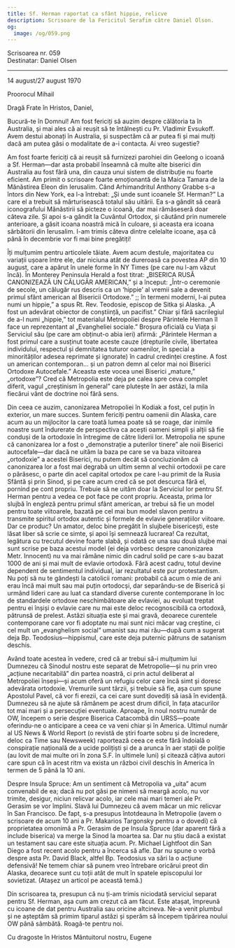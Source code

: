 ```yaml
---
title: Sf. Herman raportat ca sfânt hippie, relicve
description: Scrisoare de la Fericitul Serafim către Daniel Olson.
og:
  image: /og/059.png
---
```


<div style={{textAlign:'right', fontFamily:'monospace'}}>Scrisoarea nr. 059</div>
<div style={{textAlign:'left', fontFamily:'monospace'}}>Destinatar: Daniel Olsen</div>

---

14 august/27 august 1970

Proorocul Mihail

Dragă Frate în Hristos, Daniel,

Bucură-te în Domnul! Am fost fericiți să auzim despre călătoria ta în Australia, și mai ales că ai reușit să te întâlnești cu Pr. Vladimir Evsukoff. Avem destui abonați în Australia, și suspectăm că ar putea fi și mai mulți dacă am putea găsi o modalitate de a-i contacta. Ai vreo sugestie?

Am fost foarte fericiți că ai reușit să furnizezi parohiei din Geelong o icoană a Sf. Herman—dar asta probabil înseamnă că multe alte biserici din Australia au fost fără una, din cauza unui sistem de distribuție nu foarte eficient. Am primit o scrisoare foarte emoționantă de la Maica Tamara de la Mănăstirea Eleon din Ierusalim. Când Arhimandritul Anthony Grabbe s-a întors din New York, ea l-a întrebat: „Și unde sunt icoanele Sf. Herman?” La care el a trebuit să mărturisească totalul său uitării. Ea s-a gândit să ceară iconografului Mănăstirii să picteze o icoană, dar mai rămăseseră doar câteva zile. Și apoi s-a gândit la Cuvântul Ortodox, și căutând prin numerele anterioare, a găsit icoana noastră mică în culoare, și aceasta era icoana sărbătorii din Ierusalim. I-am trimis câteva dintre celelalte icoane, așa că până în decembrie vor fi mai bine pregătiți!

Îți mulțumim pentru articolele tăiate. Avem acum destule, majoritatea cu variații ușoare între ele, dar niciuna atât de dureroasă ca povestea AP din 10 august, care a apărut în unele forme în NY Times (pe care nu l-am văzut încă). În Monterey Peninsula Herald a fost titrat: „BISERICA RUSĂ CANONIZEAZĂ UN CĂLUGĂR AMERICAN,” și a început: „Într-o ceremonie de secole, un călugăr rus descris ca un ‘hippie’ al vremii sale a devenit primul sfânt american al Bisericii Ortodoxe.” ;; în termeni moderni, l-ai putea numi un hippie,” a spus Rt. Rev. Teodosie, episcop de Sitka și Alaska. „A fost un adevărat obiector de conștiință, un pacifist.” Chiar și fără sacrilegiul de a-l numi „hippie,” tot materialul Metropoliei despre Părintele Herman îl face un reprezentant al „Evangheliei sociale.” Broșura oficială cu Viața și Serviciul său (pe care am obținut-o abia ieri) afirmă: „Părintele Herman a fost primul care a susținut toate aceste cauze (drepturile civile, libertatea individului, respectul și demnitatea tuturor oamenilor, în special a minorităților adesea reprimate și ignorate) în cadrul credinței creștine. A fost un american contemporan… și un patron demn al celor mai noi Biserici Ortodoxe Autocefale.” Aceasta este vocea unei Biserici „mature,” „ortodoxe”? Cred că Metropolia este deja pe calea spre ceva complet diferit, vagul „creștinism în general” care plutește în aer astăzi, la mila fiecărui vânt de doctrine noi fără sens.

Din ceea ce auzim, canonizarea Metropoliei în Kodiak a fost, cel puțin în exterior, un mare succes. Suntem fericiți pentru oamenii din Alaska, care acum au un mijlocitor la care toată lumea poate să se roage, dar inimile noastre sunt îndurerate de perspectiva ca acești oameni simpli și alții să fie conduși de la ortodoxie în întregime de către liderii lor. Metropolia ne spune că canonizarea lor a fost o „demonstrație a puterilor tinere” ale noii Biserici autocefale—dar dacă ne uităm la baza pe care se va baza viitoarea „ortodoxie” a acestei Biserici, nu putem decât să concluzionăm că canonizarea lor a fost mai degrabă un ultim semn al vechii ortodoxii pe care o părăsesc, o parte din acel capital ortodox pe care l-au primit de la Rusia Sfântă și prin Sinod, și pe care acum cred că se pot descurca fără el, pornind pe cont propriu. Trebuie să ne uităm doar la Serviciul lor pentru Sf. Herman pentru a vedea ce pot face pe cont propriu. Aceasta, prima lor slujbă în engleză pentru primul sfânt american, ar trebui să fie un model pentru toate viitoarele, bazată pe cel mai bun model slavon pentru a transmite spiritul ortodox autentic și formele de evlavie generațiilor viitoare. Dar ce produc? Un amator, deloc bine pregătit în slujbele bisericești, este lăsat liber să scrie ce simte, și apoi își semnează lucrarea! Ca rezultat, legătura cu trecutul devine foarte slabă, și odată ce una sau două slujbe mai sunt scrise pe baza acestui model (ei deja vorbesc despre canonizarea Metr. Innocent) nu va mai rămâne nimic din cadrul solid pe care s-au bazat 1000 de ani și mai mult de evlavie ortodoxă. Fără acest cadru, totul devine dependent de sentimentul individual, iar rezultatul este pur protestantism. Nu poți să nu te gândești la catolicii romani: probabil că acum o mie de ani erau încă mai mult sau mai puțin ortodocși, dar separându-se de Biserică și urmând lideri care au luat ca standard diverse curente contemporane în loc de standardele ortodoxe neschimbătoare ale evlaviei, au evoluat treptat pentru ei înșiși o evlavie care nu mai este deloc recognoscibilă ca ortodoxă, pătrunsă de prelest. Astăzi situația este și mai gravă, deoarece curentele contemporane care vor fi adoptate nu mai sunt nici măcar vag creștine, ci cel mult un „evanghelism social” umanist sau mai rău—după cum a sugerat deja Bp. Teodosius—hippismul, care este deja puternic pătruns de satanism deschis.

Având toate acestea în vedere, cred că ar trebui să-i mulțumim lui Dumnezeu că Sinodul nostru este separat de Metropolie—și nu prin vreo „acțiune necaritabilă” din partea noastră, ci prin actul deliberat al Metropoliei înseși—și acum oferă un refugiu celor care încă simt și doresc adevărata ortodoxie. Vremurile sunt târzii, și trebuie să fie, așa cum spune Apostolul Pavel, că vor fi erezii, ca cei care sunt dovediți să iasă în evidență. Dumnezeu să ne ajute să rămânem pe acest drum dificil, în fața atacurilor tot mai mari și a persecuției eventuale. Aproape, în noul nostru număr de OW, începem o serie despre Biserica Catacombă din URSS—poate oferindu-ne o anticipare a ceea ce va veni chiar și în America. Ultimul număr al US News & World Report (o revistă de știri foarte sobru și de încredere, deloc ca Time sau Newsweek) raportează ceea ce este fără îndoială o conspirație națională de a ucide polițiști și de a arunca în aer stații de poliție (au lovit de mai multe ori în zona S.F. în ultimele luni) și citează câțiva autori care spun că în acest ritm va exista un război civil deschis în America în termen de 5 până la 10 ani.

Despre Insula Spruce: Am un sentiment că Metropolia va „uita” acum convenabil de ea; dacă nu pot găsi pe nimeni să meargă acolo, nu vor trimite, desigur, niciun relicvar acolo, iar cele mai mari temeri ale Pr. Gerasim se vor împlini. Slavă lui Dumnezeu că avem măcar un mic relicvar în San Francisco. De fapt, s-a presupus întotdeauna în Metropolie (avem o scrisoare de acum 10 ani a Pr. Makarios Targonsky pentru a o dovedi) că proprietatea omonimă a Pr. Gerasim de pe Insula Spruce (dar aparent fără a include biserica) va merge la Sinod la moartea sa. Dar nu știu dacă a existat un testament sau care este situația acum. Pr. Michael Lightfoot din San Diego a fost recent acolo pentru a încerca să afle. Dar nu spune o vorbă despre asta Pr. David Black, altfel Bp. Teodosius va sări la o acțiune defensivă! Ne temem chiar să punem vreo întrebare oricărui preot din Alaska, deoarece sunt cu toții atât de mult în spatele episcopului lor sovietizat. (Atașez un articol pe această temă.)

Din scrisoarea ta, presupun că nu ți-am trimis niciodată serviciul separat pentru Sf. Herman, așa cum am crezut că am făcut. Este atașat, împreună cu icoane de dat pentru Australia sau oricine altcineva. Ne-a venit plumbul și ne așteptăm să primim tiparul astăzi și sperăm să începem tipărirea noului OW până sâmbătă. Roagă-te pentru noi.

Cu dragoste în Hristos Mântuitorul nostru, Eugene
